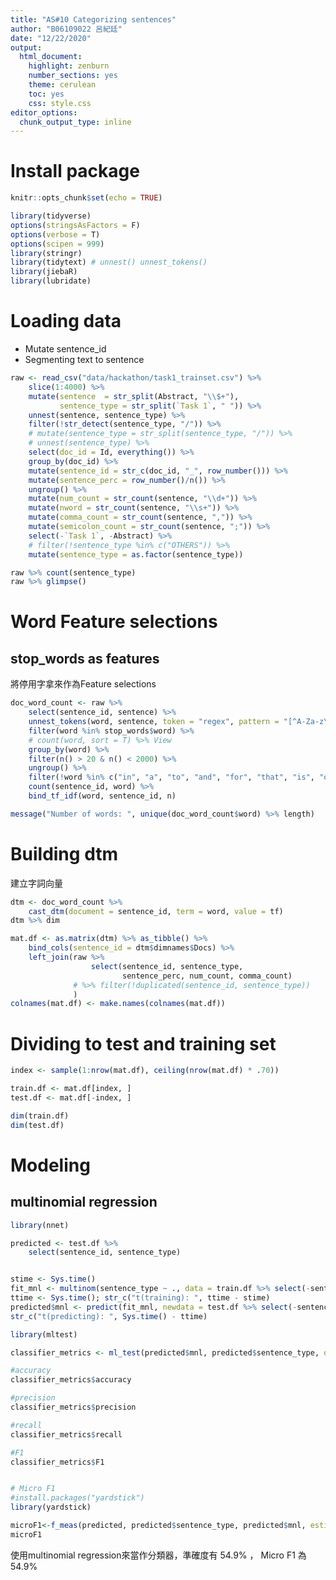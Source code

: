 ```yaml
---
title: "AS#10 Categorizing sentences"
author: "B06109022 呂紀廷"
date: "12/22/2020"
output:
  html_document:
    highlight: zenburn
    number_sections: yes
    theme: cerulean
    toc: yes
    css: style.css
editor_options:
  chunk_output_type: inline
---
```


# Install package
```r
knitr::opts_chunk$set(echo = TRUE)
```

```r
library(tidyverse)
options(stringsAsFactors = F)
options(verbose = T)
options(scipen = 999)
library(stringr)
library(tidytext) # unnest() unnest_tokens()
library(jiebaR)
library(lubridate)
```

# Loading data
- Mutate sentence_id
- Segmenting text to sentence

```r
raw <- read_csv("data/hackathon/task1_trainset.csv") %>%
    slice(1:4000) %>%
    mutate(sentence  = str_split(Abstract, "\\$+"),
           sentence_type = str_split(`Task 1`, " ")) %>%
    unnest(sentence, sentence_type) %>%
    filter(!str_detect(sentence_type, "/")) %>%
    # mutate(sentence_type = str_split(sentence_type, "/")) %>%
    # unnest(sentence_type) %>%
    select(doc_id = Id, everything()) %>%
    group_by(doc_id) %>%
    mutate(sentence_id = str_c(doc_id, "_", row_number())) %>%
    mutate(sentence_perc = row_number()/n()) %>%
    ungroup() %>%
    mutate(num_count = str_count(sentence, "\\d+")) %>%
    mutate(nword = str_count(sentence, "\\s+")) %>%
    mutate(comma_count = str_count(sentence, ",")) %>%
    mutate(semicolon_count = str_count(sentence, ";")) %>%
    select(-`Task 1`, -Abstract) %>%
    # filter(!sentence_type %in% c("OTHERS")) %>%
    mutate(sentence_type = as.factor(sentence_type))

raw %>% count(sentence_type)
raw %>% glimpse()

```


# Word Feature selections


## stop_words as features

將停用字拿來作為Feature selections

```r
doc_word_count <- raw %>%
    select(sentence_id, sentence) %>%
    unnest_tokens(word, sentence, token = "regex", pattern = "[^A-Za-z\\d#@']") %>%
    filter(word %in% stop_words$word) %>%
    # count(word, sort = T) %>% View
    group_by(word) %>%
    filter(n() > 20 & n() < 2000) %>%
    ungroup() %>%
    filter(!word %in% c("in", "a", "to", "and", "for", "that", "is", "on", "with", "are", "by", "an", "be")) %>%
    count(sentence_id, word) %>%
    bind_tf_idf(word, sentence_id, n)

message("Number of words: ", unique(doc_word_count$word) %>% length)
```



# Building dtm

建立字詞向量
```r

dtm <- doc_word_count %>% 
    cast_dtm(document = sentence_id, term = word, value = tf)
dtm %>% dim

mat.df <- as.matrix(dtm) %>% as_tibble() %>% 
    bind_cols(sentence_id = dtm$dimnames$Docs) %>%
    left_join(raw %>%
                  select(sentence_id, sentence_type, 
                         sentence_perc, num_count, comma_count) 
              # %>% filter(!duplicated(sentence_id, sentence_type))
              ) 
colnames(mat.df) <- make.names(colnames(mat.df))
```



# Dividing to test and training set
```r
index <- sample(1:nrow(mat.df), ceiling(nrow(mat.df) * .70))

train.df <- mat.df[index, ]
test.df <- mat.df[-index, ]

dim(train.df)
dim(test.df)
```



# Modeling


## multinomial regression

```r
library(nnet)

predicted <- test.df %>%
    select(sentence_id, sentence_type)


stime <- Sys.time() 
fit_mnl <- multinom(sentence_type ~ ., data = train.df %>% select(-sentence_id), MaxNWts = 10000, maxit=100)
ttime <- Sys.time(); str_c("t(training): ", ttime - stime)
predicted$mnl <- predict(fit_mnl, newdata = test.df %>% select(-sentence_id), "class")
str_c("t(predicting): ", Sys.time() - ttime)


```



```r
library(mltest)

classifier_metrics <- ml_test(predicted$mnl, predicted$sentence_type, output.as.table = FALSE)

#accuracy
classifier_metrics$accuracy

#precision
classifier_metrics$precision

#recall
classifier_metrics$recall

#F1
classifier_metrics$F1


# Micro F1
#install.packages("yardstick")
library(yardstick)

microF1<-f_meas(predicted, predicted$sentence_type, predicted$mnl, estimator = "micro")
microF1
```

使用multinomial regression來當作分類器，準確度有 54.9% ， Micro F1 為 54.9%

